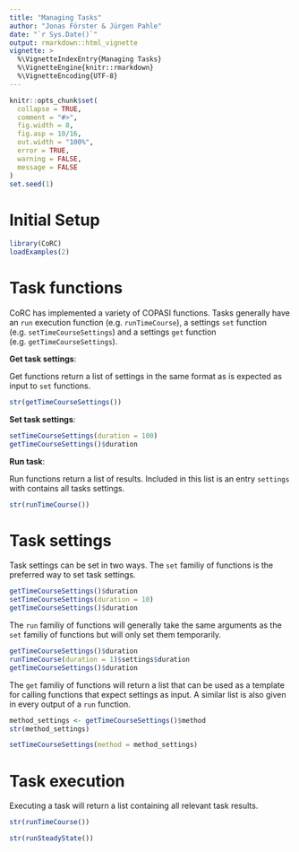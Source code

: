 ```yaml
---
title: "Managing Tasks"
author: "Jonas Förster & Jürgen Pahle"
date: "`r Sys.Date()`"
output: rmarkdown::html_vignette
vignette: >
  %\VignetteIndexEntry{Managing Tasks}
  %\VignetteEngine{knitr::rmarkdown}
  %\VignetteEncoding{UTF-8}
---
```


```r
knitr::opts_chunk$set(
  collapse = TRUE,
  comment = "#>",
  fig.width = 8,
  fig.asp = 10/16,
  out.width = "100%",
  error = TRUE,
  warning = FALSE,
  message = FALSE
)
set.seed(1)
```

# Initial Setup

```r
library(CoRC)
loadExamples(2)
```

# Task functions

CoRC has implemented a variety of COPASI functions.
Tasks generally have an `run` execution function (e.g. `runTimeCourse`), a settings `set` function (e.g. `setTimeCourseSettings`) and a settings `get` function (e.g. `getTimeCourseSettings`).

**Get task settings**:

Get functions return a list of settings in the same format as is expected as input to `set` functions.

```r
str(getTimeCourseSettings())
```

**Set task settings**:

```r
setTimeCourseSettings(duration = 100)
getTimeCourseSettings()$duration
```

**Run task**:

Run functions return a list of results.
Included in this list is an entry `settings` with contains all tasks settings.

```r
str(runTimeCourse())
```

# Task settings

Task settings can be set in two ways.
The `set` familiy of functions is the preferred way to set task settings.

```r
getTimeCourseSettings()$duration
setTimeCourseSettings(duration = 10)
getTimeCourseSettings()$duration
```

The `run` familiy of functions will generally take the same arguments as the `set` familiy of functions but will only set them temporarily.

```r
getTimeCourseSettings()$duration
runTimeCourse(duration = 1)$settings$duration
getTimeCourseSettings()$duration
```

The `get` familiy of functions will return a list that can be used as a template for calling functions that expect settings as input.
A similar list is also given in every output of a `run` function.

```r
method_settings <- getTimeCourseSettings()$method
str(method_settings)

setTimeCourseSettings(method = method_settings)
```

# Task execution

Executing a task will return a list containing all relevant task results.

```r
str(runTimeCourse())

str(runSteadyState())
```
